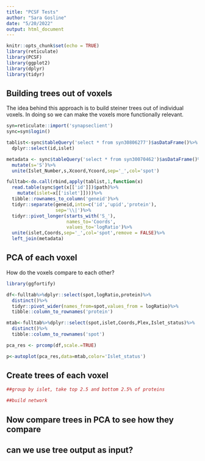 ```yaml
---
title: "PCSF Tests"
author: "Sara Gosline"
date: "5/20/2022"
output: html_document
---
```


```r
knitr::opts_chunk$set(echo = TRUE)
library(reticulate)
library(PCSF)
library(ggplot2)
library(dplyr)
library(tidyr)
```

## Building trees out of voxels

The idea behind this approach is to build steiner trees out of individual voxels. In doing so we can make the voxels more functionally relevant. 

```r

syn=reticulate::import('synapseclient')
sync=syn$login()

tablist<-sync$tableQuery('select * from syn30806277')$asDataFrame()%>%
  dplyr::select(id,islet)

metadata <- sync$tableQuery('select * from syn30070462')$asDataFrame()%>%
  mutate(s='S')%>%
  unite(Islet_Number,s,Xcoord,Ycoord,sep='_',col='spot')

fulltab<-do.call(rbind,apply(tablist,1,function(x)
  read.table(sync$get(x[['id']])$path)%>%
    mutate(islet=x[['islet']])))%>%
  tibble::rownames_to_column('geneid')%>%
  tidyr::separate(geneid,into=c('id','upid','protein'),
                  sep='\\|')%>%
  tidyr::pivot_longer(starts_with('S_'),
                      names_to='Coords',
                      values_to='logRatio')%>%
  unite(islet,Coords,sep='_',col='spot',remove = FALSE)%>%
  left_join(metadata)

```

## PCA of each voxel

How do the voxels compare to each other? 


```r
library(ggfortify)

df<-fulltab%>%dplyr::select(spot,logRatio,protein)%>%
  distinct()%>%
  tidyr::pivot_wider(names_from=spot,values_from = logRatio)%>%
  tibble::column_to_rownames('protein')

mtab<-fulltab%>%dplyr::select(spot,islet,Coords,Plex,Islet_status)%>%
  distinct()%>%
  tibble::column_to_rownames('spot')

pca_res <- prcomp(df,scale.=TRUE)

p<-autoplot(pca_res,data=mtab,color='Islet_status')
```


## Create trees of each voxel

```r

##group by islet, take top 2.5 and bottom 2.5% of proteins

##build network

```


## Now compare trees in PCA to see how they compare



## can we use tree output as input? 

